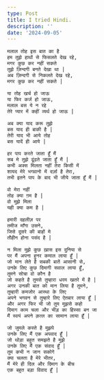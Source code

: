 ```yaml
---
type: Post
title: I tried Hindi.
description: ''
date: '2024-09-05'
---
```

```
मलाल तोह इस बात का है
हम तुझे हाथों से फिसलते देख रहे,
मगर कुछ कर नहीं सकते
तुझे ज़िन्दगी बनते देखा था |
अब ज़िन्दगी से निकलते देख रहे, 
मगर कुछ कर नहीं सकते |
```

```
या तोह खर्च हो जाऊ 
या फिर कर्ज हो जाऊ,
मलाल बस ये न रहे
तेरे प्यार में कहीं व्यर्थ हो जाऊ |
```

```
अब क्या याद करू तुझे 
बस याद ही बाकी है | 
तेरी याद भी आये तोह 
बस यादें ही आये |
```

```
हर पाप करते जाता हूँ मैं 
सब मे तुझे ढूंढते जाता हूँ मैं |
कभी अक्स मिलता नहीं तेरा किसी में 
शायद मेरे भगवानो में दर्ज़ा है तेरा,
तभी इतने पाप के बाद भी जीये जाता हूँ मैं |
```

```
वो मेरा नहीं 
तोह क्या ग़म है |
वो मुझे मिला 
यही क्या कम है |
```

```
हमारी दहलीज़ पर 
तमीज माँगा उसने,
जिसे दूसरे की बाहों मे 
तौहीन होना पसंद है |
```

```
न मिला मुझे कुछ ख़ास इस दुनिया से 
पर मैं अपना हुनर कमाल लाया हूँ |
जो मान लेते है सबकी बातें आसानी से,
उनके लिए कुछ दिमागी सवाल लाया हूँ,
तुमने सोचा वो कौन है 
जो कहते है तुमसे तुम्हारा धरम खतरे में है |
अगर उनकी बात को मान लिया है तुमने,
तुम्हारी कमजोर आस्था के लिए 
अपने भगवन से तुम्हारे लिए ऐतबार लाया हूँ |
और अगर फिर भी जो तुम मुझसे कहो 
दिमाग काम चला और भीड़ का हिस्सा बन जा 
मैं स्वयं अपने क़त्ल का सामान लाया हूँ |
```



```
जो जुमले कस्ते है मुझपे 
उनके लिए मैं एक अपवाद हूँ |
जो थोड़ा बहुत समझते है मुझे 
उनके लिए मैं एक संवाद हूँ |
तुम कभी न जान सकोगे 
क्या चलता है मेरे भीतर,
मैं मेरे ही दिल और दिमाग के बीच 
एक बहुत बड़ा विवाद हूँ |
```

